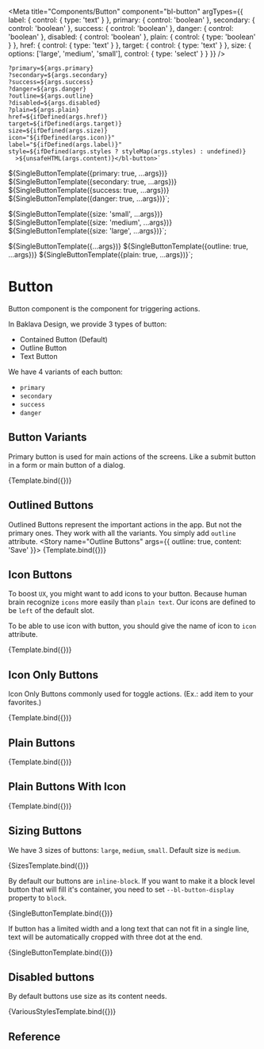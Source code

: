 
<Meta
  title="Components/Button"
  component="bl-button"
  argTypes={{
    label: {
      control: {
        type: 'text'
      }
    },
    primary: {
      control: 'boolean'
    },
    secondary: {
      control: 'boolean'
    },
    success: {
      control: 'boolean'
    },
    danger: {
      control: 'boolean'
    },
    disabled: {
      control: 'boolean'
    },
    plain: {
      control: {
        type: 'boolean'
      }
    },
    href: {
       control: {
        type: 'text'
      }
    },
    target: {
       control: {
        type: 'text'
      }
    },
    size: {
      options: ['large', 'medium', 'small'],
      control: { type: 'select' }
    }
  }}
/>

    ?primary=${args.primary}
    ?secondary=${args.secondary}
    ?success=${args.success}
    ?danger=${args.danger}
    ?outline=${args.outline}
    ?disabled=${args.disabled}
    ?plain=${args.plain}
    href=${ifDefined(args.href)}
    target=${ifDefined(args.target)}
    size=${ifDefined(args.size)}
    icon="${ifDefined(args.icon)}"
    label="${ifDefined(args.label)}"
    style=${ifDefined(args.styles ? styleMap(args.styles) : undefined)}
      >${unsafeHTML(args.content)}</bl-button>`

${SingleButtonTemplate({primary: true, ...args})}
${SingleButtonTemplate({secondary: true, ...args})}
${SingleButtonTemplate({success: true, ...args})}
${SingleButtonTemplate({danger: true, ...args})}`;


${SingleButtonTemplate({size: 'small', ...args})}
${SingleButtonTemplate({size: 'medium', ...args})}
${SingleButtonTemplate({size: 'large', ...args})}`;

${SingleButtonTemplate({...args})}
${SingleButtonTemplate({outline: true, ...args})}
${SingleButtonTemplate({plain: true, ...args})}`;

# Button

Button component is the component for triggering actions.

In Baklava Design, we provide 3 types of button:

* Contained Button (Default)
* Outline Button
* Text Button

We have 4 variants of each button:

* `primary`
* `secondary`
* `success`
* `danger`

## Button Variants

Primary button is used for main actions of the screens. Like a submit button in a form or main button of a dialog.

<Canvas>
  <Story name="Variants" args={{ content: 'Save' }}>
    {Template.bind({})}
  </Story>
</Canvas>

## Outlined Buttons
Outlined Buttons represent the important actions in the app. But not the primary ones.
They work with all the variants. You simply add `outline` attribute.
<Canvas>
  <Story name="Outline Buttons" args={{ outline: true, content: 'Save' }}>
    {Template.bind({})}
  </Story>
</Canvas>

## Icon Buttons
To boost `UX`, you might want to add icons to your button. Because human brain recognize `icons` more easily than `plain text`.
Our icons are defined to be `left` of the default slot.

To be able to use icon with button, you should give the name of icon to `icon` attribute.

<Canvas>
  <Story name="Outline Icon Buttons" args={{ outline: true, content: 'Save', icon: 'info' }}>
    {Template.bind({})}
  </Story>
</Canvas>


## Icon Only Buttons

Icon Only Buttons commonly used for toggle actions. (Ex.: add item to your favorites.)

<Canvas>
  <Story name="Outline Icon Only Buttons" args={{ label: 'Save', icon: 'info' }}>
    {Template.bind({})}
  </Story>
</Canvas>

## Plain Buttons

<Canvas>
  <Story name="Text Buttons" args={{ href: "https://trendyol.com", plain: true, content: 'Save' }}>
    {Template.bind({})}
  </Story>
</Canvas>

## Plain Buttons With Icon

<Canvas>
  <Story name="Text Buttons With Icon" args={{ plain: true, href: "https://trendyol.com", content: 'Save', icon: 'info' }}>
    {Template.bind({})}
  </Story>
</Canvas>

## Sizing Buttons

We have 3 sizes of buttons: `large`, `medium`, `small`. Default size is `medium`.

<Canvas>
  <Story name="Button Sizes" args={{ content: 'Confirm', icon: 'info' }}>
    {SizesTemplate.bind({})}
  </Story>
</Canvas>

By default our buttons are `inline-block`. If you want to make it a block level button that will fill it's container, you need to set `--bl-button-display` property to `block`.

<Canvas>
  <Story name="Block Level Buttons" args={{ content: 'Confirm', icon: 'info', styles: { '--bl-button-display': 'block' } }}>
    {SingleButtonTemplate.bind({})}
  </Story>
</Canvas>

If button has a limited width and a long text that can not fit in a single line, text will be automatically cropped with three dot at the end.

<Canvas>
  <Story name="Automatic clipping text" args={{ content: 'A very long text content', icon: 'info', styles: { '--bl-button-display': 'block', 'max-width': '150px' } }}>
    {SingleButtonTemplate.bind({})}
  </Story>
</Canvas>

## Disabled buttons

By default buttons use size as its content needs.

<Canvas columns={1}>
  <Story name="Secondary disabled button" args={{ disabled: true, icon: 'info', content: 'Fill the form' }}>
    {VariousStylesTemplate.bind({})}
  </Story>
</Canvas>

## Reference

<ArgsTable of="bl-button" />
